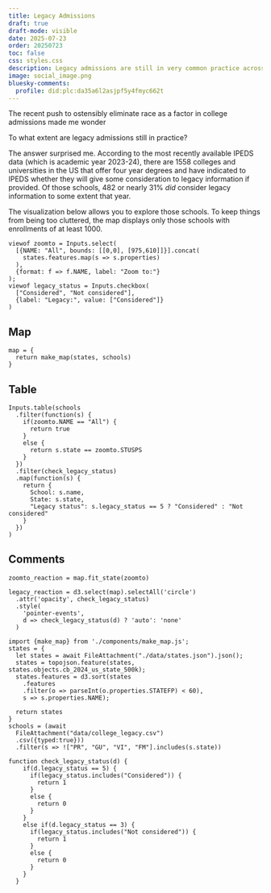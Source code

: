```yaml
---
title: Legacy Admissions 
draft: true
draft-mode: visible
date: 2025-07-23
order: 20250723
toc: false
css: styles.css
description: Legacy admissions are still in very common practice across the country
image: social_image.png
bluesky-comments:
  profile: did:plc:da35a6l2asjpf5y4fmyc662t
---
```


The recent push to ostensibly eliminate race as a factor in college admissions made me wonder

::: {.callout-note appearance=minimal}
To what extent are legacy admissions still in practice?
:::

The answer surprised me. According to the most recently available IPEDS data (which is academic year 2023-24), there are 1558 colleges and universities in the US that offer four year degrees and have indicated to IPEDS whether they will give some consideration to legacy information if provided. Of those schools, 482 or nearly 31% *did* consider legacy information to some extent that year.

The visualization below allows you to explore those schools. To keep things from being too cluttered, the map displays only those schools with enrollments of at least 1000.

```ojs
viewof zoomto = Inputs.select(
  [{NAME: "All", bounds: [[0,0], [975,610]]}].concat(
    states.features.map(s => s.properties)
  ),
  {format: f => f.NAME, label: "Zoom to:"}
);
viewof legacy_status = Inputs.checkbox(
  ["Considered", "Not considered"],
  {label: "Legacy:", value: ["Considered"]}  
)
```

::: {.panel-tabset}

## Map 

```ojs
map = {
  return make_map(states, schools)
}
```

## Table 

```ojs
Inputs.table(schools
  .filter(function(s) {
    if(zoomto.NAME == "All") {
      return true
    }
    else {
      return s.state == zoomto.STUSPS
    }
  })
  .filter(check_legacy_status)
  .map(function(s) {
    return {
      School: s.name,
      State: s.state,
      "Legacy status": s.legacy_status == 5 ? "Considered" : "Not considered"
    }
  })
)
```

:::


## Comments 




```ojs
zoomto_reaction = map.fit_state(zoomto)
```
```ojs
legacy_reaction = d3.select(map).selectAll('circle')
  .attr('opacity', check_legacy_status)
  .style(
    'pointer-events', 
    d => check_legacy_status(d) ? 'auto': 'none'
  )
```
```ojs
import {make_map} from './components/make_map.js';
states = {
  let states = await FileAttachment("./data/states.json").json();
  states = topojson.feature(states, states.objects.cb_2024_us_state_500k);
  states.features = d3.sort(states
    .features
    .filter(o => parseInt(o.properties.STATEFP) < 60),
    s => s.properties.NAME);

  return states
}
schools = (await 
  FileAttachment("data/college_legacy.csv")
  .csv({typed:true}))
  .filter(s => !["PR", "GU", "VI", "FM"].includes(s.state))
```
```ojs
function check_legacy_status(d) {
    if(d.legacy_status == 5) {
      if(legacy_status.includes("Considered")) {
        return 1
      }
      else {
        return 0
      }
    }
    else if(d.legacy_status == 3) {
      if(legacy_status.includes("Not considered")) {
        return 1
      }
      else {
        return 0
      }
    }
  }
```
